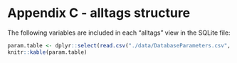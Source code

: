 # Appendix C - alltags structure {#appendixA}

The following variables are included in each "alltags" view in the SQLite file:

```r
param.table <- dplyr::select(read.csv("./data/DatabaseParameters.csv", stringsAsFactors=FALSE), 1:2)
knitr::kable(param.table) 
```